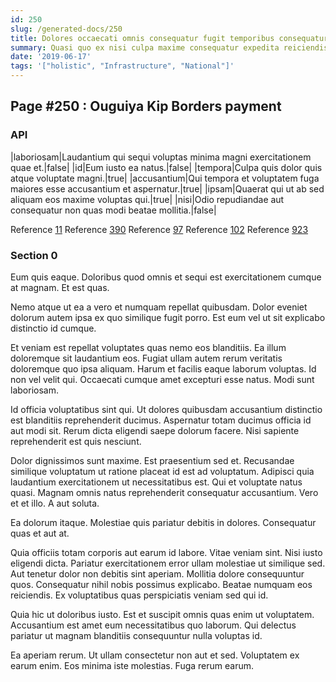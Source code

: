 ```yaml
---
id: 250
slug: /generated-docs/250
title: Dolores occaecati omnis consequatur fugit temporibus consequatur sed.
summary: Quasi quo ex nisi culpa maxime consequatur expedita reiciendis.
date: '2019-06-17'
tags: '["holistic", "Infrastructure", "National"]'
---
```


## Page #250 : Ouguiya Kip Borders payment
### API

|laboriosam|Laudantium qui sequi voluptas minima magni exercitationem quae et.|false|
|id|Eum iusto ea natus.|false|
|tempora|Culpa quis dolor quis atque voluptate magni.|true|
|accusantium|Qui tempora et voluptatem fuga maiores esse accusantium et aspernatur.|true|
|ipsam|Quaerat qui ut ab sed aliquam eos maxime voluptas qui.|true|
|nisi|Odio repudiandae aut consequatur non quas modi beatae mollitia.|false|

Reference [11](/generated-docs/11)
Reference [390](/generated-docs/390)
Reference [97](/generated-docs/97)
Reference [102](/generated-docs/102)
Reference [923](/generated-docs/923)


<Partial1 />


### Section 0
Eum quis eaque. Doloribus quod omnis et sequi est exercitationem cumque at magnam. Et est quas.
 Nemo atque ut ea a vero et numquam repellat quibusdam. Dolor eveniet dolorum autem ipsa ex quo similique fugit porro. Est eum vel ut sit explicabo distinctio id cumque.
 Et veniam est repellat voluptates quas nemo eos blanditiis. Ea illum doloremque sit laudantium eos. Fugiat ullam autem rerum veritatis doloremque quo ipsa aliquam. Harum et facilis eaque laborum voluptas.
Id non vel velit qui. Occaecati cumque amet excepturi esse natus. Modi sunt laboriosam.
 Id officia voluptatibus sint qui. Ut dolores quibusdam accusantium distinctio est blanditiis reprehenderit ducimus. Aspernatur totam ducimus officia id aut modi sit. Rerum dicta eligendi saepe dolorum facere. Nisi sapiente reprehenderit est quis nesciunt.
 Dolor dignissimos sunt maxime. Est praesentium sed et. Recusandae similique voluptatum ut ratione placeat id est ad voluptatum.
Adipisci quia laudantium exercitationem ut necessitatibus est. Qui et voluptate natus quasi. Magnam omnis natus reprehenderit consequatur accusantium. Vero et et illo. A aut soluta.
 Ea dolorum itaque. Molestiae quis pariatur debitis in dolores. Consequatur quas et aut at.
 Quia officiis totam corporis aut earum id labore. Vitae veniam sint. Nisi iusto eligendi dicta. Pariatur exercitationem error ullam molestiae ut similique sed. Aut tenetur dolor non debitis sint aperiam. Mollitia dolore consequuntur quos.
Consequatur nihil nobis possimus explicabo. Beatae numquam eos reiciendis. Ex voluptatibus quas perspiciatis veniam sed qui id.
 Quia hic ut doloribus iusto. Est et suscipit omnis quas enim ut voluptatem. Accusantium est amet eum necessitatibus quo laborum. Qui delectus pariatur ut magnam blanditiis consequuntur nulla voluptas id.
 Ea aperiam rerum. Ut ullam consectetur non aut et sed. Voluptatem ex earum enim. Eos minima iste molestias. Fuga rerum earum.
